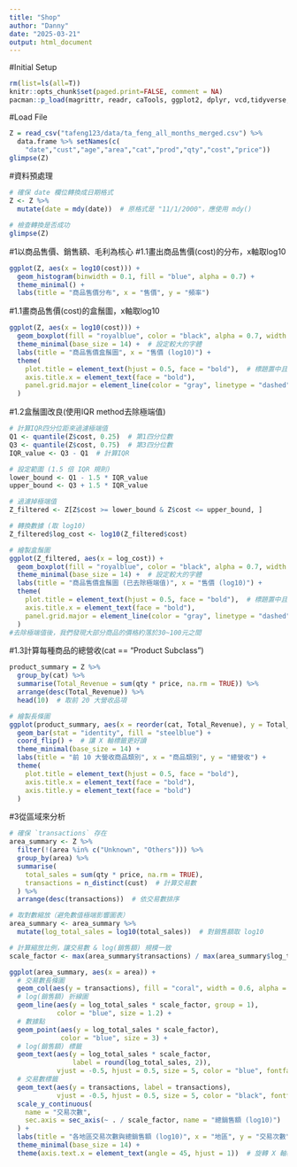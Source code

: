 ```yaml
---
title: "Shop"
author: "Danny"
date: "2025-03-21"
output: html_document
---
```

#Initial Setup
```r
rm(list=ls(all=T))
knitr::opts_chunk$set(paged.print=FALSE, comment = NA)
pacman::p_load(magrittr, readr, caTools, ggplot2, dplyr, vcd,tidyverse,lubridate,scales)
```

#Load File
```r
Z = read_csv("tafeng123/data/ta_feng_all_months_merged.csv") %>% 
  data.frame %>% setNames(c(
    "date","cust","age","area","cat","prod","qty","cost","price"))
glimpse(Z)
```
#資料預處理
```r
# 確保 date 欄位轉換成日期格式
Z <- Z %>%
  mutate(date = mdy(date))  # 原格式是 "11/1/2000"，應使用 mdy()

# 檢查轉換是否成功
glimpse(Z)

```
#1以商品售價、銷售額、毛利為核心
#1.1畫出商品售價(cost)的分布，x軸取log10
```r
ggplot(Z, aes(x = log10(cost))) +
  geom_histogram(binwidth = 0.1, fill = "blue", alpha = 0.7) +
  theme_minimal() +
  labs(title = "商品售價分布", x = "售價", y = "頻率")
```

#1.1畫商品售價(cost)的盒鬚圖，x軸取log10
```r
ggplot(Z, aes(x = log10(cost))) +
  geom_boxplot(fill = "royalblue", color = "black", alpha = 0.7, width = 0.3, outlier.size = 1.5) +
  theme_minimal(base_size = 14) +  # 設定較大的字體
  labs(title = "商品售價盒鬚圖", x = "售價 (log10)") +
  theme(
    plot.title = element_text(hjust = 0.5, face = "bold"),  # 標題置中且加粗
    axis.title.x = element_text(face = "bold"),
    panel.grid.major = element_line(color = "gray", linetype = "dashed")  # 增加網格線
  )
```
#1.2盒鬚圖改良(使用IQR method去除極端值)
```r
# 計算IQR四分位距來過濾極端值
Q1 <- quantile(Z$cost, 0.25)  # 第1四分位數
Q3 <- quantile(Z$cost, 0.75)  # 第3四分位數
IQR_value <- Q3 - Q1  # 計算IQR

# 設定範圍 (1.5 倍 IQR 規則)
lower_bound <- Q1 - 1.5 * IQR_value
upper_bound <- Q3 + 1.5 * IQR_value

# 過濾掉極端值
Z_filtered <- Z[Z$cost >= lower_bound & Z$cost <= upper_bound, ]

# 轉換數據 (取 log10)
Z_filtered$log_cost <- log10(Z_filtered$cost)

# 繪製盒鬚圖
ggplot(Z_filtered, aes(x = log_cost)) +
  geom_boxplot(fill = "royalblue", color = "black", alpha = 0.7, width = 0.3) +
  theme_minimal(base_size = 14) +  # 設定較大的字體
  labs(title = "商品售價盒鬚圖 (已去除極端值)", x = "售價 (log10)") +
  theme(
    plot.title = element_text(hjust = 0.5, face = "bold"),  # 標題置中且加粗
    axis.title.x = element_text(face = "bold"),
    panel.grid.major = element_line(color = "gray", linetype = "dashed")  # 增加網格線
  )
#去除極端值後，我們發現大部分商品的價格約落於30~100元之間
```

#1.3計算每種商品的總營收(cat == "Product Subclass")
```r
product_summary = Z %>%
  group_by(cat) %>%
  summarise(Total_Revenue = sum(qty * price, na.rm = TRUE)) %>%
  arrange(desc(Total_Revenue)) %>%
  head(10)  # 取前 20 大營收品項

# 繪製長條圖
ggplot(product_summary, aes(x = reorder(cat, Total_Revenue), y = Total_Revenue)) +
  geom_bar(stat = "identity", fill = "steelblue") +
  coord_flip() +  # 讓 X 軸標籤更好讀
  theme_minimal(base_size = 14) +
  labs(title = "前 10 大營收商品類別", x = "商品類別", y = "總營收") +
  theme(
    plot.title = element_text(hjust = 0.5, face = "bold"),
    axis.title.x = element_text(face = "bold"),
    axis.title.y = element_text(face = "bold")
  )
```
#3從區域來分析
```r
# 確保 `transactions` 存在
area_summary <- Z %>%
  filter(!(area %in% c("Unknown", "Others"))) %>%
  group_by(area) %>%
  summarise(
    total_sales = sum(qty * price, na.rm = TRUE),
    transactions = n_distinct(cust)  # 計算交易數
  ) %>%
  arrange(desc(transactions))  # 依交易數排序

# 取對數縮放（避免數值極端影響圖表）
area_summary <- area_summary %>%
  mutate(log_total_sales = log10(total_sales))  # 對銷售額取 log10

# 計算縮放比例，讓交易數 & log(銷售額) 規模一致
scale_factor <- max(area_summary$transactions) / max(area_summary$log_total_sales)

ggplot(area_summary, aes(x = area)) + 
  # 交易數長條圖
  geom_col(aes(y = transactions), fill = "coral", width = 0.6, alpha = 0.8) +  
  # log(銷售額) 折線圖
  geom_line(aes(y = log_total_sales * scale_factor, group = 1), 
            color = "blue", size = 1.2) +  
  # 數據點
  geom_point(aes(y = log_total_sales * scale_factor), 
             color = "blue", size = 3) +  
  # log(銷售額) 標籤
  geom_text(aes(y = log_total_sales * scale_factor, 
                label = round(log_total_sales, 2)), 
            vjust = -0.5, hjust = 0.5, size = 5, color = "blue", fontface = "bold") +  
  # 交易數標籤
  geom_text(aes(y = transactions, label = transactions), 
            vjust = -0.5, hjust = 0.5, size = 5, color = "black", fontface = "bold") +  
  scale_y_continuous(
    name = "交易次數",
    sec.axis = sec_axis(~ . / scale_factor, name = "總銷售額 (log10)")
  ) +
  labs(title = "各地區交易次數與總銷售額 (log10)", x = "地區", y = "交易次數") +
  theme_minimal(base_size = 14) +  
  theme(axis.text.x = element_text(angle = 45, hjust = 1))  # 旋轉 X 軸標籤

```